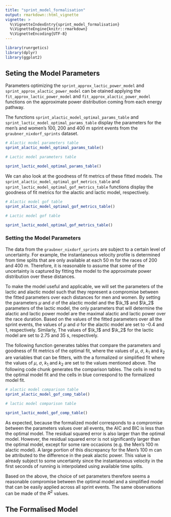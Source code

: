 ```yaml
---
title: "sprint_model_formalisation"
output: rmarkdown::html_vignette
vignette: >
  %\VignetteIndexEntry{sprint_model_formalisation}
  %\VignetteEngine{knitr::rmarkdown}
  %\VignetteEncoding{UTF-8}
---
```


```r
library(runrgetics)
library(dplyr)
library(ggplot2)
```


## Seting the Model Parameters

Parameters optimizing the `sprint_approx_lactic_power_model` and `sprint_approx_alactic_power_model` can be otained applying the `fit_approx_lactic_power_model` and `fit_approx_alactic_power_model` functions on the approximate power distribution coming from each energy pathway. 

The functions `sprint_alactic_model_optimal_params_table` and `sprint_lactic_model_optimal_params_table` display the parameters for the men's and women's 100, 200 and 400 m sprint events from the `graubner_nixdorf_sprints` dataset. 

```r
# Alactic model parameters table
sprint_alactic_model_optimal_params_table()

# Lactic model parameters table

sprint_lactic_model_optimal_params_table()
```

We can also look at the goodness of fit metrics of these fitted models. The `sprint_alactic_model_optimal_gof_metrics_table` and `sprint_lactic_model_optimal_gof_metrics_table` functions display the goodness of fit metrics for the alactic and lactic model, respectively. 

```r
# Alactic model gof table
sprint_alactic_model_optimal_gof_metrics_table()

# Lactic model gof table

sprint_lactic_model_optimal_gof_metrics_table()
```


### Setting the Model Parameters

The data from the `graubner_nixdorf_sprints` are subject to a certain level of uncertainty. For example, the instantaneous velocity profile is determined from time splits that are only available at each 50 m for the races of 200 and 400 m. Therefore, it is reasonable to assume that some of the uncertainty is captured by fitting the model to the approximate power distribution over these distances. 

To make the model useful and applicable, we will set the parameters of the lactic and alactic model such that they represent a compromise between the fitted parameters over each distances for men and women. By setting the parameters $\mu$ and $\sigma$ of the alactic model and the $\k_1$ and $\k_2$ parameters of the lactic model, the only parameters that will determine the alactic and lactic power model are the maximal alactic and lactic power over the race duration. Based on the values of the fitted parameters over all the sprint events, the values of $\mu$ and $\sigma$ for the alactic model are set to -0.4 and 1, respectively. Similarly, The values of $\k_1$ and $\k_2$ for the lactic model are set to 2.75 and 35 s, respectively.

The following function generates tables that compare the parameters and goodness of fit metrics of the optimal fit, where the values of $\mu$, $\sigma$, $k_1$ and $k_2$ are variables that can be fitters, with the a formalized or simplified fit where the values of $\mu$, $\sigma$, $k_1$ and $k_2$ are set to the values mentioned above. The following code chunk generates the comparison tables. The cells in red to the optimal model fit and the cells in blue correspond to the formalized model fit. 

```r
# alactic model comparison table
sprint_alactic_model_gof_comp_table()

# lactic model comparison table

sprint_lactic_model_gof_comp_table()
```

As expected, because the formalized model corresponds to a compromise between the parameters values over all events, the AIC and BIC is less than the optimal model. The residual squared error is also larger than the optimal model. However, the residual squared error is not significantly larger than the optimal model, except for some rare occasions (e.g. the Men's 100 m alactic model). A large portion of this discrepancy for the Men's 100 m can be attributed to the difference in the peak alactic power. This value is already subject to some uncertainty since the instantaneous velocity in the first seconds of running is interpolated using available time splits. 

Based on the above, the choice of set parameters therefore seems a reasonable compromise between the optimal model and a simplified model that can be easily applied across all sprint events. The same observations can be made of the $R^2$ values. 


## The Formalised Model






